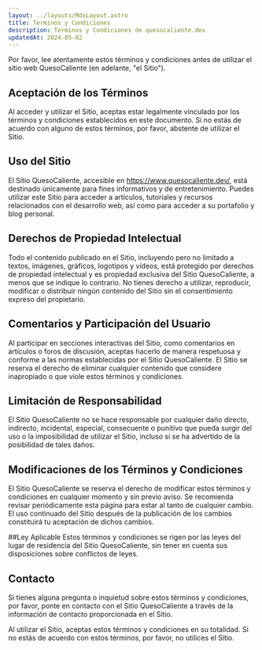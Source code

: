 ```yaml
---
layout: ../layouts/MdxLayout.astro
title: Terminos y Condiciones
description: Terminos y Condiciones de quesocaliente.dev
updatedAt: 2024-05-02
---
```


Por favor, lee atentamente estos términos y condiciones antes de utilizar el sitio web QuesoCaliente (en adelante, "el Sitio").

## Aceptación de los Términos

Al acceder y utilizar el Sitio, aceptas estar legalmente vinculado por los términos y condiciones establecidos en este documento. Si no estás de acuerdo con alguno de estos términos, por favor, abstente de utilizar el Sitio.

## Uso del Sitio

El Sitio QuesoCaliente, accesible en https://www.quesocaliente.dev/, está destinado únicamente para fines informativos y de entretenimiento. Puedes utilizar este Sitio para acceder a artículos, tutoriales y recursos relacionados con el desarrollo web, así como para acceder a su portafolio y blog personal.

## Derechos de Propiedad Intelectual

Todo el contenido publicado en el Sitio, incluyendo pero no limitado a textos, imágenes, gráficos, logotipos y vídeos, está protegido por derechos de propiedad intelectual y es propiedad exclusiva del Sitio QuesoCaliente, a menos que se indique lo contrario. No tienes derecho a utilizar, reproducir, modificar o distribuir ningún contenido del Sitio sin el consentimiento expreso del propietario.

## Comentarios y Participación del Usuario

Al participar en secciones interactivas del Sitio, como comentarios en artículos o foros de discusión, aceptas hacerlo de manera respetuosa y conforme a las normas establecidas por el Sitio QuesoCaliente. El Sitio se reserva el derecho de eliminar cualquier contenido que considere inapropiado o que viole estos términos y condiciones.

## Limitación de Responsabilidad

El Sitio QuesoCaliente no se hace responsable por cualquier daño directo, indirecto, incidental, especial, consecuente o punitivo que pueda surgir del uso o la imposibilidad de utilizar el Sitio, incluso si se ha advertido de la posibilidad de tales daños.

## Modificaciones de los Términos y Condiciones

El Sitio QuesoCaliente se reserva el derecho de modificar estos términos y condiciones en cualquier momento y sin previo aviso. Se recomienda revisar periódicamente esta página para estar al tanto de cualquier cambio. El uso continuado del Sitio después de la publicación de los cambios constituirá tu aceptación de dichos cambios.

##Ley Aplicable
Estos términos y condiciones se rigen por las leyes del lugar de residencia del Sitio QuesoCaliente, sin tener en cuenta sus disposiciones sobre conflictos de leyes.

## Contacto

Si tienes alguna pregunta o inquietud sobre estos términos y condiciones, por favor, ponte en contacto con el Sitio QuesoCaliente a través de la información de contacto proporcionada en el Sitio.

Al utilizar el Sitio, aceptas estos términos y condiciones en su totalidad. Si no estás de acuerdo con estos términos, por favor, no utilices el Sitio.
